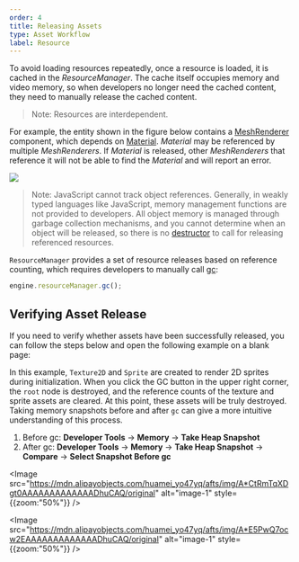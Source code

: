 ```yaml
---
order: 4
title: Releasing Assets
type: Asset Workflow
label: Resource
---
```


To avoid loading resources repeatedly, once a resource is loaded, it is cached in the _ResourceManager_. The cache itself occupies memory and video memory, so when developers no longer need the cached content, they need to manually release the cached content.

> Note: Resources are interdependent.

For example, the entity shown in the figure below contains a [MeshRenderer](/apis/core/#MeshRenderer) component, which depends on [Material](/apis/core/#Material). _Material_ may be referenced by multiple _MeshRenderers_. If _Material_ is released, other _MeshRenderers_ that reference it will not be able to find the _Material_ and will report an error.

<Image src="https://gw.alipayobjects.com/mdn/mybank_yulibao/afts/img/A*wXmqRIwqI18AAAAAAAAAAAAAARQnAQ" />

> Note: JavaScript cannot track object references. Generally, in weakly typed languages like JavaScript, memory management functions are not provided to developers. All object memory is managed through garbage collection mechanisms, and you cannot determine when an object will be released, so there is no [destructor](https://zh.wikipedia.org/wiki/%E8%A7%A3%E6%A7%8B%E5%AD%90) to call for releasing referenced resources.

`ResourceManager` provides a set of resource releases based on reference counting, which requires developers to manually call [gc](/apis/core/#ResourceManager-gc):

```typescript
engine.resourceManager.gc();
```

## Verifying Asset Release

If you need to verify whether assets have been successfully released, you can follow the steps below and open the following example on a blank page:

<Playground href="/embed/assets-gc" />

In this example, `Texture2D` and `Sprite` are created to render 2D sprites during initialization. When you click the GC button in the upper right corner, the `root` node is destroyed, and the reference counts of the texture and sprite assets are cleared. At this point, these assets will be truly destroyed. Taking memory snapshots before and after `gc` can give a more intuitive understanding of this process.

1. Before gc: **Developer Tools** -> **Memory** -> **Take Heap Snapshot**
2. After gc: **Developer Tools** -> **Memory** -> **Take Heap Snapshot** -> **Compare** -> **Select Snapshot Before gc**

<Image src="https://mdn.alipayobjects.com/huamei_yo47yq/afts/img/A*CtRmTqXDgt0AAAAAAAAAAAAADhuCAQ/original" alt="image-1" style={{zoom:"50%"}} />

<Image src="https://mdn.alipayobjects.com/huamei_yo47yq/afts/img/A*E5PwQ7ocw2EAAAAAAAAAAAAADhuCAQ/original" alt="image-1" style={{zoom:"50%"}} />
